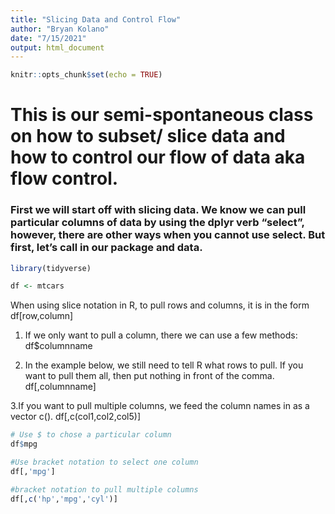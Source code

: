 ```yaml
---
title: "Slicing Data and Control Flow"
author: "Bryan Kolano"
date: "7/15/2021"
output: html_document
---
```


```r
knitr::opts_chunk$set(echo = TRUE)
```

# This is our semi-spontaneous class on how to subset/ slice data and how to control our flow of data aka flow control.

### First we will start off with slicing data.  We know we can pull particular columns of data by using the dplyr verb "select", however, there are other ways when you cannot use select.  But first, let's call in our package and data.

```r

library(tidyverse)

df <- mtcars
```


 When using slice notation in R, to pull rows and columns, it is in the form
 df[row,column]
 
1. If we only want to pull a column, there we can use a few methods:
df$columnname
 
2. In the example below, we still need to tell R what rows to pull.  If you want to pull them all, then put nothing in front of the comma.
 df[,columnname]

3.If you want to pull multiple columns, we feed the column names in as a vector c().
df[,c(col1,col2,col5)]

```r

# Use $ to chose a particular column
df$mpg

#Use bracket notation to select one column 
df[,'mpg']

#bracket notation to pull multiple columns
df[,c('hp','mpg','cyl')]

```

